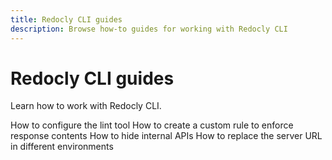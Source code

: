 ```yaml
---
title: Redocly CLI guides
description: Browse how-to guides for working with Redocly CLI
---
```



# Redocly CLI guides

Learn how to work with Redocly CLI.

<div>
  <Flex justifyContent="space-between" flexWrap="wrap">
    <WideTile to="./lint.md" header="Manage the lint configuration">
      How to configure the lint tool
    </WideTile>
    <WideTile to="./response-contains-property.md" header="Enforce response contents">
      How to create a custom rule to enforce response contents
    </WideTile>
    <WideTile to="./hide-apis.md" header="Hide internal APIs">
      How to hide internal APIs
    </WideTile>
    <WideTile to="./replace-server-url.md" header="Replace the server URL">
      How to replace the server URL in different environments
    </WideTile>
  </Flex>
</div>
